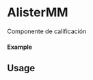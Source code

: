 
<Meta of={AlisterMM} title="AlisterMM" />

# AlisterMM

Componente de calificación

#### Example

<Canvas of={AlisterMM.Primary} />

## Usage

```ts
import { AlisterMM } from 'milibreria';

function Example() {
    return (
        <AlisterMM
            ratingValue={4}
            onRatingChange={(newRating) => console.log("Nuevo rating:", newRating)}
        />
    );
};

export default Example;
